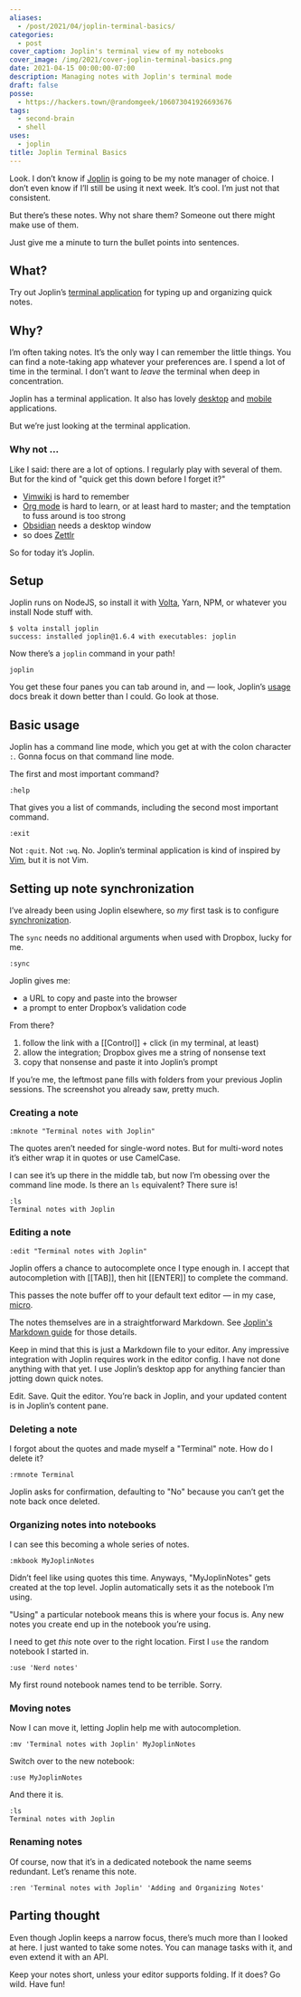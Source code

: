 ```yaml
---
aliases:
  - /post/2021/04/joplin-terminal-basics/
categories:
  - post
cover_caption: Joplin's terminal view of my notebooks
cover_image: /img/2021/cover-joplin-terminal-basics.png
date: 2021-04-15 00:00:00-07:00
description: Managing notes with Joplin's terminal mode
draft: false
posse:
  - https://hackers.town/@randomgeek/106073041926693676
tags:
  - second-brain
  - shell
uses:
  - joplin
title: Joplin Terminal Basics
---
```


Look.  I don’t know if [Joplin][joplin] is going to be my note manager of
choice.  I don’t even know if I’ll still be using it next week.  It’s cool.
I’m just not that consistent.

But there’s these notes.  Why not share them?  Someone out there might make use
of them.

Just give me a minute to turn the bullet points into sentences.

## What?

Try out Joplin’s [terminal application][terminal-application] for typing up and
organizing quick notes.

## Why?

I’m often taking notes.  It’s the only way I can remember the little things.
You can find a note-taking app whatever your preferences are.  I spend a lot of
time in the terminal.  I don’t want to *leave* the terminal when deep in
concentration.

Joplin has a terminal application.  It also has lovely [desktop][] and [mobile][]
applications.

But we’re just looking at the terminal application.

### Why not …

Like I said: there are a lot of options.  I regularly play with several of
them.  But for the kind of "quick get this down before I forget it?"

- [Vimwiki][vimwiki] is hard to remember
- [Org mode][org-mode] is hard to learn, or at least hard to master; and the temptation to fuss around is too strong
- [Obsidian][obsidian] needs a desktop window
- so does [Zettlr][zettlr]

So for today it’s Joplin.

## Setup

Joplin runs on NodeJS, so install it with [Volta][volta], Yarn, NPM, or
whatever you install Node stuff with.

``` text
$ volta install joplin
success: installed joplin@1.6.4 with executables: joplin
```

Now there’s a `joplin` command in your path!

``` text
joplin
```

You get these four panes you can tab around in, and — look, Joplin’s [usage][]
docs break it down better than I could.  Go look at those.

## Basic usage

Joplin has a command line mode, which you get at with the colon character
`:`.  Gonna focus on that command line mode.

The first and most important command?

``` text
:help
```

That gives you a list of commands, including the second most important command.

``` text
:exit
```

Not `:quit`.  Not `:wq`.  No.  Joplin’s terminal application is kind of
inspired by [Vim][vim], but it is not Vim.

## Setting up note synchronization

I’ve already been using Joplin elsewhere, so *my* first task is to configure
[synchronization][].

The `sync` needs no additional arguments when used with Dropbox, lucky for
me.

``` text
:sync
```

Joplin gives me:

- a URL to copy and paste into the browser
- a prompt to enter Dropbox’s validation code

From there?

1. follow the link with a [[Control]] + click (in my terminal, at least)
1. allow the integration; Dropbox gives me a string of nonsense text
1. copy that nonsense and paste it into Joplin’s prompt

If you’re me, the leftmost pane fills with folders from your previous Joplin
sessions.  The screenshot you already saw, pretty much.

### Creating a note

``` text
:mknote "Terminal notes with Joplin"
```

The quotes aren’t needed for single-word notes.  But for multi-word notes it’s
either wrap it in quotes or use CamelCase.

I can see it’s up there in the middle tab, but now I’m obessing over the
command line mode.  Is there an `ls` equivalent?  There sure is!

``` text
:ls
Terminal notes with Joplin
```

### Editing a note

``` text
:edit "Terminal notes with Joplin"
```

Joplin offers a chance to autocomplete once I type enough in.  I accept that
autocompletion with [[TAB]], then hit [[ENTER]] to complete the command.

This passes the note buffer off to your default text editor — in my case,
[micro][].

The notes themselves are in a straightforward Markdown.  See [Joplin's Markdown
guide][markdown-guide] for those details.

Keep in mind that this is just a Markdown file to your editor.  Any impressive
integration with Joplin requires work in the editor config.  I have not done
anything with that yet.  I use Joplin’s desktop app for anything fancier than
jotting down quick notes.

Edit.  Save.  Quit the editor.  You’re back in Joplin, and your updated content
is in Joplin’s content pane.

### Deleting a note

I forgot about the quotes and made myself a "Terminal" note.  How do I delete
it?

``` text
:rmnote Terminal
```

Joplin asks for confirmation, defaulting to "No" because you can’t get the note
back once deleted.

### Organizing notes into notebooks

I can see this becoming a whole series of notes.

``` text
:mkbook MyJoplinNotes
```

Didn’t feel like using quotes this time.  Anyways, "MyJoplinNotes" gets created
at the top level.  Joplin automatically sets it as the notebook I’m using.

"Using" a particular notebook means this is where your focus is.  Any new notes
you create end up in the notebook you’re using.

I need to get *this* note over to the right location.  First I `use` the
random notebook I started in.

``` text
:use 'Nerd notes'
```

My first round notebook names tend to be terrible. Sorry.

### Moving notes

Now I can move it, letting Joplin help me with autocompletion.

``` text
:mv 'Terminal notes with Joplin' MyJoplinNotes
```

Switch over to the new notebook:

``` text
:use MyJoplinNotes
```

And there it is.

``` text
:ls
Terminal notes with Joplin
```

### Renaming notes

Of course, now that it’s in a dedicated notebook the name seems redundant.
Let’s rename this note.

``` text
:ren 'Terminal notes with Joplin' 'Adding and Organizing Notes'
```

## Parting thought

Even though Joplin keeps a narrow focus, there’s much more than I looked at
here.  I just wanted to take some notes.  You can manage tasks with it, and
even extend it with an API.

Keep your notes short, unless your editor supports folding.  If it does?  Go
wild.  Have fun!

[joplin]: https://joplinapp.org/
[terminal-application]: https://joplinapp.org/terminal/
[desktop]: https://joplinapp.org/desktop/
[mobile]: https://joplinapp.org/mobile/
[vimwiki]: https://vimwiki.github.io/
[org-mode]: https://orgmode.org
[obsidian]: https://obsidian.md
[zettlr]: https://www.zettlr.com/
[volta]: https://volta.sh/
[usage]: https://joplinapp.org/terminal/#usage
[vim]: https://www.vim.org
[synchronization]: https://joplinapp.org/terminal/#synchronisation
[micro]: https://micro-editor.github.io/
[markdown-guide]: https://joplinapp.org/markdown/
